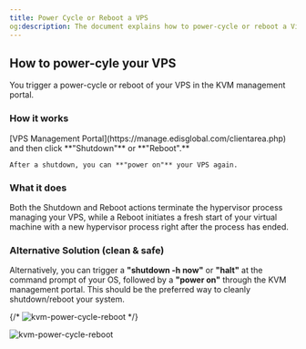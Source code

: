 ```yaml
---
title: Power Cycle or Reboot a VPS
og:description: The document explains how to power-cycle or reboot a Virtual Private Server (VPS) through the KVM management portal or using a shutdown command followed by a power on through the portal.
---
```


## How to power-cyle your VPS

You trigger a power-cycle or reboot of your VPS in the KVM management portal.

### How it works

<Steps>
  <Step title='Log in to your'>
    [VPS Management Portal](https://manage.edisglobal.com/clientarea.php)
  </Step>
  <Step title='Locate your VPS in the Services tab' />
  <Step title='Reinstall your VPS with a fresh OS and your own password'>
    and then click **"Shutdown"** or **"Reboot".** 

    After a shutdown, you can **"power on"** your VPS again.

  </Step>
</Steps>

### What it does

Both the Shutdown and Reboot actions terminate the hypervisor process managing your VPS, while a Reboot initiates a fresh start of your virtual machine with a new hypervisor process right after the process has ended.

### Alternative Solution (clean & safe)

Alternatively, you can trigger a **"shutdown -h now"** or **"halt"** at the command prompt of your OS, followed by a **"power on"** through the KVM management portal. This should be the preferred way to cleanly shutdown/reboot your system.&#x20;

{/* ![kvm-power-cycle-reboot](/assets/32jCR4E7wWjP8Tj21Ut7F_kvm-power-cycle-reboot-efbfb52292.png "KVM Power cycle, Reboot") */}

![kvm-power-cycle-reboot](/assets/uxiTM8c7HwE5c6GPa7Q2G_kvm-power-cycle-reboot-border.png "KVM Power cycle, Reboot")
